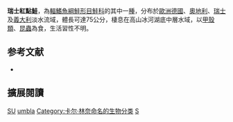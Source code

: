 {{NoteTA|G1=LS}}
{{Speciesbox
| name = 瑞士紅點鮭
| image = 
| image_width = 250px
| status = LC
| status_system = IUCN3.1
| genus = Salvelinus
| species = umbla
| authority = [[Linnaeus|Linnaeus]], 1758
| synonyms = *''Salmo umbla'',Linnaeus, 1758
*''Salmo salmarinus'',Linnaeus, 1758
*''Salmo salvelinus'',Linnaeus, 1758
*''Salvelinus salvelinus'',Linnaeus, 1758
}}
'''瑞士紅點鮭'''，為[[輻鰭魚綱|輻鰭魚綱]][[鮭形目|鮭形目]][[鮭科|鮭科]]的其中一[[種|種]]，分布於[[歐洲|歐洲]][[德國|德國]]、[[奧地利|奧地利]]、[[瑞士|瑞士]]及[[義大利|義大利]]淡水流域，體長可達75公分，棲息在高山冰河湖底中層水域，以[[甲殼類|甲殼類]]、[[昆蟲|昆蟲]]為食，生活習性不明。

==参考文献==
*{{FishBase_species|genus=Salvelinus|species=umbla|year=2015|month=10}}
== 擴展閱讀 ==
{{refbegin}}
{{wikispecies-inline|Salvelinus umbla|瑞士紅點鮭}}
{{refend}}
{{Taxonbar|from=Q2857855}}

[[Category:IUCN红色名录无危物种|SU]]
[[Category:紅點鮭屬|umbla]]
[[Category:卡尔·林奈命名的生物分类|Category:卡尔·林奈命名的生物分类]]
[[Category:1758年描述的魚類|S]]